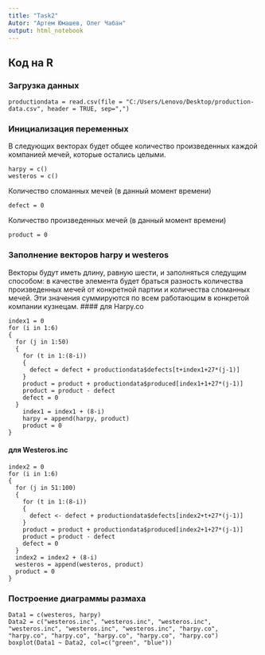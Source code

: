 ```yaml
---
title: "Task2"
Autor: "Артем Юмашев, Олег Чабан"
output: html_notebook
---
```


## Код на R

### Загрузка данных
```
productiondata = read.csv(file = "C:/Users/Lenovo/Desktop/production-data.csv", header = TRUE, sep=",")
```

### Инициализация переменных
В следующих векторах будет общее количество произведенных каждой компанией мечей, которые остались целыми.
```
harpy = c()
westeros = c()
```
Количество сломанных мечей (в данный момент времени)
```
defect = 0
```
Количество произведенных мечей (в данный момент времени)
```
product = 0
```

### Заполнение векторов harpy и westeros
Векторы будут иметь длину, равную шести, и заполняться следущим способом: в качестве элемента будет браться разность
количества произведенных мечей от конкретной партии и количества сломанных мечей. Эти значения суммируются по всем работающим 
в конкретой компании кузнецам.
#### для Harpy.co
```
index1 = 0
for (i in 1:6) 
{
  for (j in 1:50) 
  {
    for (t in 1:(8-i)) 
    { 
      defect = defect + productiondata$defects[t+index1+27*(j-1)] 
    }
    product = product + productiondata$produced[index1+1+27*(j-1)] 
    product = product - defect 
    defect = 0
  }
    index1 = index1 + (8-i)
    harpy = append(harpy, product)
    product = 0
}
```
#### для Westeros.inc
```
index2 = 0
for (i in 1:6) 
{
  for (j in 51:100) 
  {
    for (t in 1:(8-i)) 
    {
      defect <- defect + productiondata$defects[index2+t+27*(j-1)] 
    }
    product = product + productiondata$produced[index2+1+27*(j-1)] 
    product = product - defect 
    defect = 0
  }
  index2 = index2 + (8-i)
  westeros = append(westeros, product)
  product = 0
}
```

### Построение диаграммы размаха
```
Data1 = c(westeros, harpy)
Data2 = c("westeros.inc", "westeros.inc", "westeros.inc", "westeros.inc", "westeros.inc", "westeros.inc", "harpy.co", "harpy.co", "harpy.co", "harpy.co", "harpy.co", "harpy.co")
boxplot(Data1 ~ Data2, col=c("green", "blue"))
```

